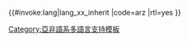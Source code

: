 <includeonly>{{#invoke:lang|lang_xx_inherit
|code=arz
|rtl=yes
}}</includeonly><noinclude>
{{Documentation|Template:Lang-x/doc}}
[[Category:亞非語系多語言支持模板]]
</noinclude>